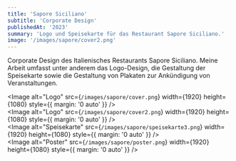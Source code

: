 ```yaml
---
title: 'Sapore Siciliano'
subtitle: 'Corporate Design'
publishedAt: '2023'
summary: 'Logo und Speisekarte für das Restaurant Sapore Siciliano.'
image: '/images/sapore/cover2.png'
---
```

Corporate Design des Italienisches Restaurants Sapore Siciliano.
Meine Arbeit umfasst unter anderem das Logo-Design, die Gestaltung
der Speisekarte sowie die Gestaltung von Plakaten zur Ankündigung 
von Veranstaltungen.

<Image
  alt="Logo"
  src={`/images/sapore/cover.png`}
  width={1920}
  height={1080}
  style={{ margin: '0 auto' }}
/>
<br />
<Image
  alt="Logo"
  src={`/images/sapore/cover2.png`}
  width={1920}
  height={1080}
  style={{ margin: '0 auto' }}
/>
<br />
<Image
  alt="Speisekarte"
  src={`/images/sapore/speisekarte3.png`}
  width={1920}
  height={1080}
  style={{ margin: '0 auto' }}
/>
<br />
<Image
  alt="Poster"
  src={`/images/sapore/poster.png`}
  width={1920}
  height={1080}
  style={{ margin: '0 auto' }}
/>